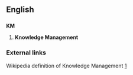 ==English==
==={{initialism}}===
'''KM'''

# '''Knowledge Management'''

===External links===
Wikipedia definition of Knowledge Management [http://en.wikipedia.org/wiki/Knowledge_Management]
